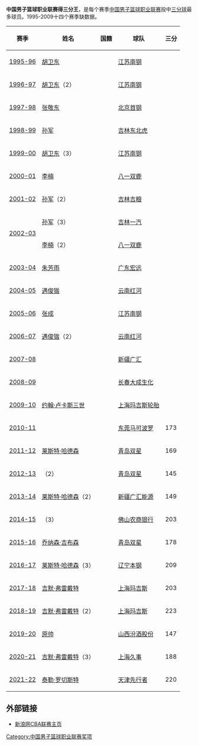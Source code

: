 '''中国男子篮球职业联赛得三分王'''，是每个赛季[[中国男子篮球职业联赛|中国男子篮球职业联赛]]投中[[三分球|三分球]]最多球员。1995-2009十四个赛季缺数据。

{| class="wikitable sortable"
|-
! 赛季 !! 姓名 !! 国籍 !! 球队 !! 三分
|-
| [[1995-96年中国男子篮球职业联赛|1995-96]] || [[胡卫东|胡卫东]] || {{CHN}} || [[江苏龙肯帝亚篮球俱乐部|江苏南钢]] || 
|-
| [[1996-97年中国男子篮球职业联赛|1996-97]] || [[胡卫东|胡卫东]]（2） || {{CHN}} || [[江苏龙肯帝亚篮球俱乐部|江苏南钢]] || 
|-
| [[1997-98年中国男子篮球职业联赛|1997-98]] || [[张敬东|张敬东]] || {{CHN}} || [[北京鸭首钢篮球俱乐部|北京首钢]] || 
|-
| [[1998-99年中国男子篮球职业联赛|1998-99]] || [[孙军_(篮球运动员)|孙军]] || {{CHN}} || [[吉林东北虎篮球俱乐部|吉林东北虎]] || 
|-
| [[1999-00年中国男子篮球职业联赛|1999-00]] || [[胡卫东|胡卫东]]（3） || {{CHN}} || [[江苏龙肯帝亚篮球俱乐部|江苏南钢]] || 
|-
| [[2000-01年中国男子篮球职业联赛|2000-01]] || [[李楠_(篮球运动员)|李楠]] || {{CHN}} || [[八一富邦火箭篮球俱乐部|八一双鹿]] || 
|-
| [[2001-02年中国男子篮球职业联赛|2001-02]] || [[孙军_(篮球运动员)|孙军]]（2） || {{CHN}} || [[吉林东北虎篮球俱乐部|吉林吉粮]] || 
|-
|rowspan=2 | [[2002-03年中国男子篮球职业联赛|2002-03]] || [[孙军_(篮球运动员)|孙军]]（3） || {{CHN}} || [[吉林东北虎篮球俱乐部|吉林一汽]] || 
|-
| [[李楠_(篮球运动员)|李楠]]（2） || {{CHN}} || [[八一富邦火箭篮球俱乐部|八一双鹿]] || 
|-
| [[2003-04年中国男子篮球职业联赛|2003-04]] || [[朱芳雨|朱芳雨]] || {{CHN}} || [[广东宏远华南虎篮球俱乐部|广东宏远]] || 
|-
| [[2004-05年中国男子篮球职业联赛|2004-05]] || [[遇俊锴|遇俊锴]] || {{CHN}} || [[云南红河奔牛篮球俱乐部|云南红河]] || 
|-
| [[2005-06年中国男子篮球职业联赛|2005-06]] || [[张成|张成]] || {{CHN}} || [[江苏龙肯帝亚篮球俱乐部|江苏南钢]] || 
|-
| [[2006-07年中国男子篮球职业联赛|2006-07]] || [[遇俊锴|遇俊锴]]（2） || {{CHN}} || [[云南红河奔牛篮球俱乐部|云南红河]] || 
|-
| [[2007-08年中国男子篮球职业联赛|2007-08]] || {{Link-en|大卫·杰克逊|David Jackson (basketball, born 1978)}} || {{USA}} || [[新疆广汇飞虎篮球俱乐部|新疆广汇]] || 
|-
| [[2008-09年中国男子篮球职业联赛|2008-09]] || {{Link-en|莱昂·罗杰斯|Leon Rodgers}} || {{USA}} || [[吉林九台农商行东北虎篮球俱乐部|长春大成生化]] || 
|-
| [[2009-10年中国男子篮球职业联赛|2009-10]] || [[约翰·卢卡斯三世|约翰·卢卡斯三世]] || {{USA}} || [[上海东方大鲨鱼篮球俱乐部|上海玛吉斯轮胎]] || 
|-
| [[2010-11年中国男子篮球职业联赛|2010-11]] || {{Link-en|约什·阿克格农|Josh Akognon}} || {{USA}}{{NGA}} || [[东莞新世纪猎豹篮球俱乐部|东莞马可波罗]] || 173
|-
| [[2011-12年中国男子篮球职业联赛|2011-12]] || [[莱斯特·哈德森|莱斯特·哈德森]] || {{USA}} || [[青岛双星雄鹰篮球俱乐部|青岛双星]] || 169
|-
| [[2012-13年中国男子篮球职业联赛|2012-13]] || {{Link-en|约什·阿克格农|Josh Akognon}}（2） || {{USA}}{{NGA}} || [[青岛双星雄鹰篮球俱乐部|青岛双星]] || 145
|-
| [[2013-14年中国男子篮球职业联赛|2013-14]] || [[莱斯特·哈德森|莱斯特·哈德森]]（2） || {{USA}} || [[新疆广汇飞虎篮球俱乐部|新疆广汇能源]] || 149
|-
| [[2014-15年中国男子篮球职业联赛|2014-15]] || {{Link-en|约什·阿克格农|Josh Akognon}}（3） || {{USA}}{{NGA}} || [[龙狮篮球俱乐部|佛山农商银行]] || 203
|-
| [[2015-16年中国男子篮球职业联赛|2015-16]] || [[乔纳森·吉布森|乔纳森·吉布森]] || {{USA}} || [[青岛双星雄鹰篮球俱乐部|青岛双星]] || 178
|-
| [[2016-17年中国男子篮球职业联赛|2016-17]] || [[莱斯特·哈德森|莱斯特·哈德森]]（3） || {{USA}} || [[辽宁衡润飞豹篮球俱乐部|辽宁本钢]] || 209
|-
| [[2017-18年中国男子篮球职业联赛|2017-18]] || [[吉默·弗雷戴特|吉默·弗雷戴特]] || {{USA}} || [[上海东方大鲨鱼篮球俱乐部|上海玛吉斯]] || 203
|-
| [[2018-19年中国男子篮球职业联赛|2018-19]] || [[吉默·弗雷戴特|吉默·弗雷戴特]]（2） || {{USA}} || [[上海东方大鲨鱼篮球俱乐部|上海玛吉斯]] || 223
|-
| [[2019-20年中国男子篮球职业联赛|2019-20]] || [[原帅|原帅]] || {{CHN}} || [[山西国投猛龙篮球俱乐部|山西汾酒股份]] || 147
|-
| [[2020-21年中国男子篮球职业联赛|2020-21]] || [[吉默·弗雷戴特|吉默·弗雷戴特]]（3） || {{USA}} || [[上海久事大鲨鱼篮球俱乐部|上海久事]] || 188
|-
| [[2021-22年中国男子篮球职业联赛|2021-22]] || [[泰勒·罗切斯特|泰勒·罗切斯特]] || {{SRB}} || [[天津荣钢先行者篮球俱乐部|天津先行者]] || 220
|}

==外部链接==
*[http://sports.sina.com.cn/cba/ 新浪网CBA联赛主页]{{Wayback|url=http://sports.sina.com.cn/cba/ |date=20071011010021 }}

{{中国男子篮球职业联赛}}

[[Category:中国男子篮球职业联赛奖项|Category:中国男子篮球职业联赛奖项]]